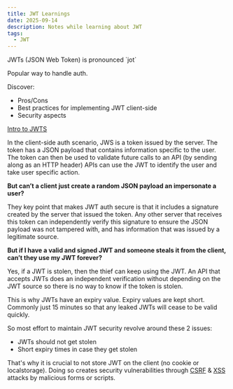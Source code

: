 ```yaml
---
title: JWT Learnings
date: 2025-09-14
description: Notes while learning about JWT
tags:
  - JWT
---
```


JWTs (JSON Web Token) is pronounced \`jot\`

Popular way to handle auth.

Discover:

* Pros/Cons
* Best practices for implementing JWT client-side
* Security aspects

[Intro to JWTS](https://jwt.io/introduction/)

In the client-side auth scenario, JWS is a token issued by the server. The token has a JSON payload that contains information specific to the user. The token can then be used to validate future calls to an API (by sending along as an HTTP header) APIs can use the JWT to identify the user and take user specific action.

**But can’t a client just create a random JSON payload an impersonate a user?**

They key point that makes JWT auth secure is that it includes a signature created by the server that issued the token. Any other server that receives this token can independently verify this signature to ensure the JSON payload was not tampered with, and has information that was issued by a legitimate source.

**But if I have a valid and signed JWT and someone steals it from the client, can’t they use my JWT forever?**

Yes, if a JWT is stolen, then the thief can keep using the JWT. An API that accepts JWTs does an independent verification without depending on the JWT source so there is no way to know if the token is stolen.

This is why JWTs have an expiry value. Expiry values are kept short. Commonly just 15 minutes so that any leaked JWTs will cease to be valid quickly.

So most effort to maintain JWT security revolve around these 2 issues:

* JWTs should not get stolen
* Short expiry times in case they get stolen

That's why it is crucial to not store JWT on the client (no cookie or localstorage). Doing so creates security vulnerabilities through [CSRF](https://www.owasp.org/index.php/Cross-Site_Request_Forgery_(CSRF)) & [XSS](https://www.owasp.org/index.php/Cross-site_Scripting_(XSS)) attacks by malicious forms or scripts.
